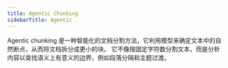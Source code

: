 ```yaml
---
title: Agentic Chunking
sidebarTitle: Agentic
---
```


Agentic chunking 是一种智能化的文档分割方法，它利用模型来确定文本中的自然断点，从而将文档拆分成更小的块。
它不像按固定字符数分割文本，而是分析内容以查找语义上有意义的边界，例如段落分隔和主题过渡。

<Snippet file="chunking-agentic.mdx" />